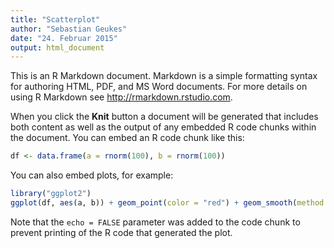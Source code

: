 ```yaml
---
title: "Scatterplot"
author: "Sebastian Geukes"
date: "24. Februar 2015"
output: html_document
---
```


This is an R Markdown document. Markdown is a simple formatting syntax for authoring HTML, PDF, and MS Word documents. For more details on using R Markdown see <http://rmarkdown.rstudio.com>.

When you click the **Knit** button a document will be generated that includes both content as well as the output of any embedded R code chunks within the document. You can embed an R code chunk like this:

```r
df <- data.frame(a = rnorm(100), b = rnorm(100))
```

You can also embed plots, for example:

```r
library("ggplot2")
ggplot(df, aes(a, b)) + geom_point(color = "red") + geom_smooth(method = "lm")
```

Note that the `echo = FALSE` parameter was added to the code chunk to prevent printing of the R code that generated the plot.
